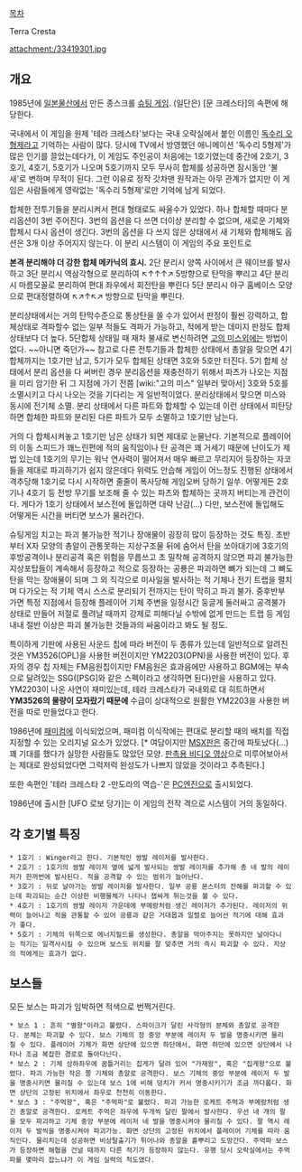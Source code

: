 [[목차]]

Terra Cresta

attachment:/33419301.jpg

{{{#!html
<object width="560" height="315"><param name="movie" value="http://www.youtube.com/v/CdsBZgBdxNw?version=3&amp;hl=ko_KR"></param><param name="allowFullScreen" value="true"></param><param name="allowscriptaccess" value="always"></param><embed src="http://www.youtube.com/v/CdsBZgBdxNw?version=3&amp;hl=ko_KR" type="application/x-shockwave-flash" width="560" height="315" allowscriptaccess="always" allowfullscreen="true"></embed></object>
}}}

== 개요 ==
1985년에 [[일본물산]]에서 만든 종스크롤 [[슈팅 게임]]. (일단은) [문 크레스타]의 속편에 해당한다.

국내에서 이 게임을 원제 '테라 크레스타'보다는 국내 오락실에서 붙인 이름인 [[독수리 오형제]]라고 기억하는 사람이 많다. 당시에 TV에서 방영했던 애니메이션 '독수리 5형제'가 많은 인기를 끌었는데다가, 이 게임도 주인공이 처음에는 1호기였는데 중간에 2호기, 3호기, 4호기, 5호기가 나오며 5호기까지 모두 무사히 합체를 성공하면 잠시동안 '불새'로 변하며 무적이 된다. 그런 이유로 정작 갓차맨 원작과는 아무 관계가 없지만 이 게임은 사람들에게 영락없는 '독수리 5형제'로만 기억에 남게 되었다.

합체한 전투기들을 분리시켜서 편대 형태로도 싸울수가 있었다. 하나 합체할 때마다 분리옵션이 3번 주어진다. 3번의 옵션을 다 쓰면 더이상 분리할 수 없으며, 새로운 기체와 합체시 다시 옵션이 생긴다. 3번의 옵션을 다 쓰지 않은 상태에서 새 기체와 합체해도 옵션은 3개 이상 주어지지 않는다. 이 분리 시스템이 이 게임의 주요 포인트로

'''본격 분리해야 더 강한 합체 메카닉의 효시.'''
2단 분리시 양쪽 사이에서 큰 웨이브를 발사하고
3단 분리시 역삼각형으로 분리하여 ↖↑↑↑↗ 5방향으로 탄막을 뿌리고
4단 분리시 마름모꼴로 분리하여 편대 좌우에서 회전탄을 뿌린다
5단 분리시 야구 홈베이스 모양으로 편대정렬하여 ↖↗↑↖↗ 방향으로 탄막을 뿌린다. 

분리상태에서는 거의 탄막수준으로 통상탄을 쏠 수가 있어서 판정이 훨씬 강력하고, 합체상태로 격파할수 없는 일부 적들도 격파가 가능하고, 적에게 받는 데미지 판정도 합체 상태보다 더 높다.  5단합체 상태일 때 재차 불새로 변신하려면 [[고의 미스]]외에는 방법이 없다. ~~아니면 죽던가~~ 참고로 다른 전투기들과 합체한 상태에서 총알을 맞으면 4기 합체까지는 1호기만 남고, 5기가 모두 합체된 상태면 3호와 5호만 터진다. 5기 합체 상태에서 분리 옵션을 다 써버린 경우 분리옵션을 재충전하기 위해서 파츠가 나오는 지점을 미리 암기한 뒤 그 지점에 가기 전쯤 [wiki:"고의 미스" 일부러 맞아서] 3호와 5호를 소멸시키고 다시 나오는 것을 기다리는 게 일반적이었다. 분리상태에서 맞으면 미스와 동시에 전기체 소멸. 분리 상태에서 다른 파트와 합체할 수 있는데 이런 상태에서 피탄당하면 합체한 파트와 분리된 다른 파트가 모두 소멸하고 1호기만 남는다.

거의 다 합체시켜놓고 1호기만 남은 상태가 되면 제대로 눈물난다. 기본적으로 플레이어의 이동 스피드가 꽤느린편에 적의 움직임이나 탄 공격은 꽤 거세기 때문에 난이도가 제법 있는데 1호기의 무기는 워낙 연사력이 떨어져서 매우 빠르고 무리지어 등장하는 자코들을 제대로 파괴하기가 쉽지 않은데다 위력도 안습해 게임이 어느정도 진행된 상태에서 격추당해 1호기로 다시 시작하면 줄줄이 폭사당해 게임오버 당하기 일쑤. 어떻게든 2호기나 4호기 등 전방 무기를 보조해 줄 수 있는 파츠와 합체하는 곳까지 버티는게 관건이다. 게다가 1호기 상태에서 보스전에 돌입하면 대략 난감(...) 다만, 보스전에 돌입해도 어떻게든 시간을 버티면 보스가 물러간다.

슈팅게임 치고는 파괴 불가능한 적기나 장애물이 굉장히 많이 등장하는 것도 특징. 초반부터 X자 모양의 총알이 관통못하는 지상구조물 뒤에 숨어서 탄을 쏘아대기에 3호기의 후방공격이나 분리공격 혹은 위험을 무릅쓰고 초 밀착해 공격하지 않으면 파괴 불가능한 지상포탑들이 계속해서 등장하고 적으로 등장하는 공룡은 파괴하면 뼈가 되는데 그 뼈도 탄을 막는 장애물이 되며 그 외 직각으로 미사일을 발사하는 적 기체나 전기 트랩을 펼치며 다가오는 적 기체 역시 스스로 분리되기 전까지는 탄이 막히고 파괴 불가. 중후반부 가면 특정 지점에서 등장해 플레이어 기체 주변을 일정시간 둥글게 둘러싸고 공격불가 상태로 만들어 저절로 풀려날 때까지 강제로 피해다닐 수밖에 없게 만드는 트랩 등 게임 내내 절반 이상은 파괴 불가능한 것들과의 싸움이라고 봐도 될 정도.

특이하게 기판에 사용된 사운드 칩에 따라 버전이 두 종류가 있는데 일반적으로 알려진 것은 YM3526(OPL)을 사용한 버전이지만 YM2203(OPN)을 사용한 버전이 있다. 후자의 경우 칩 자체는 FM음원칩이지만 FM음원은 효과음에만 사용하고 BGM에는 부속으로 달려있는 SSG([PSG]와 같은 스펙이라고 생각하면 된다)만을 사용하고 있다. YM2203이 나온 사연이 재미있는데, 테라 크레스타가 국내외로 대 히트하면서 '''YM3526의 물량이 모자랐기 때문에''' 수급이 상대적으로 원활한 YM2203을 사용한 버전을 따로 만들었다고 한다. 

1986년에 [[패미컴]]에 이식되었으며, 패미컴 이식작에는 편대로 분리할 때의 배치를 직접 지정할 수 있는 오리지널 요소가 있었다. [* 여담이지만 [[MSX]]판은 중간에 파토났다(...) 꽤 기대를 했다가 실망한 사람들도 많았던 모양. [https://www.youtube.com/watch?v=kkjtNpP2dwY 판촉용 비디오 영상]으로 미루어보아서는 제대로 완성되었다면 그럭저럭 완성도가 나쁘지 않았을 것이라고 추측된다.]

또한 속편인 '테라 크레스타 2 -만도라의 역습-'은 [[PC엔진]]으로 출시되었다.

1986년에 출시한 [UFO 로보 당가]는 이 게임의 전작 격으로 시스템이 거의 동일하다.
== 각 호기별 특징 ==
 * 1호기 : Winger라고 한다. 기본적인 쌍발 레이저를 발사한다.
 * 2호기 : 1호기의 쌍발 레이저 옆에 넓게 발사되는 쌍발 레이저를 추가해 총 네 발의 레이저가 한꺼번에 발사된다. 적을 공격할 수 있는 범위가 늘어난다.
 * 3호기 : 뒤로 날아가는 쌍발 레이저를 발사한다. 일부 공룡 몬스터의 잔해를 파괴할 수 있는데 파괴되는 순간 이상한 비행물체가 나타나 잽싸게 튀는것을 볼 수 있다.
 * 4호기 : 1호기의 쌍발 레이저 가운데에 부메랑처럼 생긴 레이저가 추가된다. 레이저의 위력이 늘어나고 적을 관통할 수 있어 공룡과 같은 거대몹과 일렬로 늘어선 적기에 대해 효과가 좋다.
 * 5호기 : 기체의 뒤쪽으로 에너지필드를 생성한다. 총알을 막아주지는 못하지만 날아다니는 적기는 일격사시킬 수 있으며 보스도 위치를 잘 맞추면 거의 즉시 파괴할 수 있다. 지상의 적에게는 효과가 없다.

== 보스들 ==
모든 보스는 파괴가 임박하면 적색으로 번쩍거린다.
 * 보스 1 : 흔히 "별왕"이라고 불렸다. 스파이크가 달린 사각형의 분체와 총알로 공격한다. 분체는 파괴할 수 있다. 보스 기체의 정 중앙 부분에 레이저 두 발을 명중시키면 물리칠 수 있다. 플레이어 기체가 화면 상단에 있으면 하단에서, 화면 하단에 있으면 상단에서 나타나 조금 복잡한 경로로 돌아다닌다.
 * 보스 2 : 기체 상하좌우에 꿈틀거리는 집게가 달려 있어 "가재왕", 혹은 "집게왕"으로 불렸다. 파괴 가능한 작은 쫄 기체와 총알로 공격한다. 보스 기체의 중앙 부분에 레이저 두 발을 명중시키면 물리칠 수 있는데 보스 1에 비해 덩치가 커서 명중시키기가 조금 까다롭다. 화면 상단의 고정된 위치에서 좌우로 천천히 이동한다.
 * 보스 3 : "주먹왕", 혹은 "주먹파"로 불렸다. 파괴 가능한 로케트 주먹과 부메랑처럼 생긴 총알로 공격한다. 로케트 주먹은 좌우에 두개씩 달린 팔에서 발사한다. 우선 네 개의 팔을 모두 파괴하고 기체 중앙 부분에 레이저 네 발을 명중시켜야 물리칠 수 있다. 팔 역시 레이저 두 발씩을 명중시켜야 파괴가능. 화면 상단의 고정된 위치에서 플레이어 기체를 따라 움직인다. 물리치는데 성공하면 비상탈출기가 튀어나와 총알을 흩뿌리고 도망간다. 주먹파 보스가 등장하면 해협을 건널 때까지 다른 적기가 등장하지 않는다. 유행 당시 오락실에서는 주먹파를 몇마리 잡느냐가 이 게임 실력의 척도였다.
